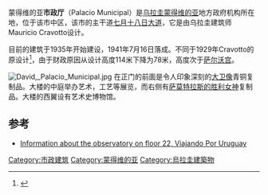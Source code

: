 {{Infobox building
| name                = 蒙得维的亚市政厅
| native_name         = Palacio Municipal
| image               = Palacio Municipal.jpg
|image_size=300px
| address             = [[七月十八日大道|七月十八日大道]]
| location_town       = [[蒙得维的亚|蒙得维的亚]]中区
| location_country    = 乌拉圭
| iso_region          = 
| latd                = 34
| latm                = 54
| lats                = 20
| latNS               = S
| longd               = 56
| longm               = 11
| longs               = 3
| longEW              = W
| coordinates         = {{Coord|34|54|20|S|56|11|3|W|display=inline,title|region:GB_type:landmark}}
| groundbreaking_date = 1935
| completion_date     = 1941
| inauguration_date   = 1941年7月16日
| height              = 78米
| architect           = Mauricio Cravotto

}}
蒙得维的亚'''市政厅'''（Palacio Municipal）是[[乌拉圭|乌拉圭]][[蒙得维的亚|蒙得维的亚]]地方政府机构所在地，位于该市中区，该市的主干道[[七月十八日大道|七月十八日大道]]，它是由乌拉圭建筑师Mauricio Cravotto设计。 

目前的建筑于1935年开始建设，1941年7月16日落成。不同于1929年Cravotto的原设计<ref name="Bethell1998">{{cite book|last=Bethell|first=Leslie|title=A cultural history of Latin America: literature, music, and the visual arts in the 19th and 20th centuries|url=http://books.google.com/books?id=0ZLnqpeADMYC&pg=PA387|accessdate=23 May 2011|year=1998|publisher=Cambridge University Press|isbn=978-0-521-62626-2|page=387|archive-date=2017-06-23|archive-url=https://web.archive.org/web/20170623204358/https://books.google.com/books?id=0ZLnqpeADMYC&pg=PA387|dead-url=no}}</ref>，由于财政原因从设计高度114米下降为78米，高度次于[[萨尔沃宫|萨尔沃宫]]。

[[File:David,_Palacio_Municipal.jpg|thumb]]
在正门的前面是令人印象深刻的[[大卫像|大卫像]]青铜复制品。大楼的中庭举办艺术，工艺等展览，而右侧有[[萨莫特拉斯的胜利女神|萨莫特拉斯的胜利女神]]复制品。大楼的西翼设有艺术史博物馆。

==参考==
{{Reflist}}
*[http://viajandoporuruguay.blogspot.com/2011/06/mirador-panoramico-de-la-intendencia-de.html Information about the observatory on floor 22, Viajando Por Uruguay] {{Wayback|url=http://viajandoporuruguay.blogspot.com/2011/06/mirador-panoramico-de-la-intendencia-de.html |date=20200810224146 }}

[[Category:市政建筑|Category:市政建筑]]
[[Category:蒙得维的亚|Category:蒙得维的亚]]
[[Category:烏拉圭建築物|Category:烏拉圭建築物]]